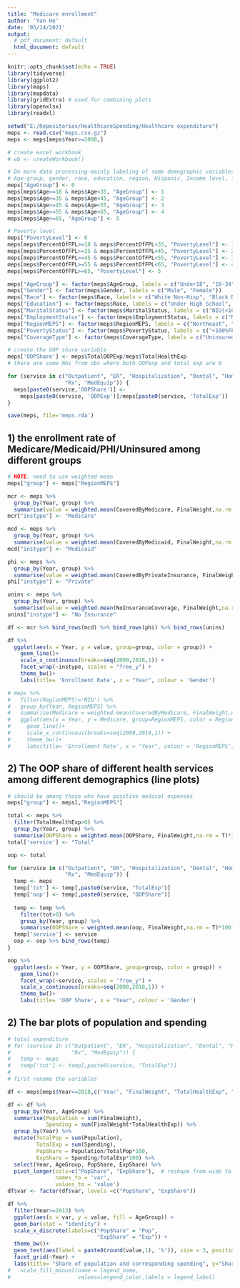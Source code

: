 ```yaml
---
title: "Medicare enrollment"
author: 'Yan He'
date: '05/14/2021'
output:
  # pdf_document: default
  html_document: default
---
```


```r
knitr::opts_chunk$set(echo = TRUE) 
library(tidyverse) 
library(ggplot2)
library(maps) 
library(mapdata)
library(gridExtra) # used for combining plots
library(openxlsx)
library(readxl)
```

```r
setwd("E:/Repositories/HealthcareSpending/Healthcare expenditure")
meps <- read.csv("meps.csv.gz")
meps <- meps[meps$Year>=2008,]

# create excel workbook
# wb <- createWorkbook()
```

```r
# Do more data processing-mainly labeling of some demographic variables
# Age-group, gender, race, education, region, Hispanic, Income level, family size, coverage type
meps["AgeGroup"] <- 0
meps[meps$Age>=18 & meps$Age<35, "AgeGroup"] <- 1
meps[meps$Age>=35 & meps$Age<45, "AgeGroup"] <- 2
meps[meps$Age>=45 & meps$Age<55, "AgeGroup"] <- 3
meps[meps$Age>=55 & meps$Age<65, "AgeGroup"] <- 4
meps[meps$Age>=65, "AgeGroup"] <- 5

# Poverty level
meps["PovertyLevel"] <- 0
meps[meps$PercentOfFPL>=18 & meps$PercentOfFPL<35, "PovertyLevel"] <- 1
meps[meps$PercentOfFPL>=35 & meps$PercentOfFPL<45, "PovertyLevel"] <- 2
meps[meps$PercentOfFPL>=45 & meps$PercentOfFPL<55, "PovertyLevel"] <- 3
meps[meps$PercentOfFPL>=55 & meps$PercentOfFPL<65, "PovertyLevel"] <- 4
meps[meps$PercentOfFPL>=65, "PovertyLevel"] <- 5

meps["AgeGroup"] <- factor(meps$AgeGroup, labels = c("Under18", "18-34","35-44", "45-54", "55-64", "65 and Over"))
meps["Gender"] <- factor(meps$Gender, labels = c("Male", "Female"))
meps["Race"] <- factor(meps$Race, labels = c("White Non-Hisp", "Black Non-Hisp", "Hispanic", "Asian Non-Hisp", "Other"))
meps["Education"] <- factor(meps$Race, labels = c("Under High School", "High School/GED/Other degree", "Some College", "Bachelor", "Master or more"))
meps["MaritalStatus"] <- factor(meps$MaritalStatus, labels = c("NIU(<16)", "Married", "Widowed", "Divorced", "Separated", "Never Married"))
meps["EmploymentStatus"] <- factor(meps$EmploymentStatus, labels = c("NIU(<16)", "Unemployed/Unknown", "Employed"))
meps["RegionMEPS"] <- factor(meps$RegionMEPS, labels = c("Northeast", "Midwest", "South", "West"))
meps["PovertyStatus"] <- factor(meps$PovertyStatus, labels = c("<100%FPL", "100-124%FPL", "125-199%FPL", "200-399%FPL", ">=400%FPL"))
meps["CoverageType"] <- factor(meps$CoverageType, labels = c("Uninsured", "Any Private", "Public only"))

# create the OOP share variable
meps['OOPShare'] <- meps$TotalOOPExp/meps$TotalHealthExp
# there are some NAs from obs where both OOPexp and total exp are 0

for (service in c("Outpatient", "ER", "Hospitalization", "Dental", "Homehealth",
                  "Rx", "MedEquip")) {
  meps[paste0(service,'OOPShare')] <- 
    meps[paste0(service, 'OOPExp')]/meps[paste0(service, 'TotalExp')]
}

save(meps, file='meps.rda')
```

## 1) the enrollment rate of Medicare/Medicaid/PHI/Uninsured among different groups
```r
# NOTE: need to use weighted mean
meps["group"] <- meps["RegionMEPS"]

mcr <- meps %>%
  group_by(Year, group) %>%
  summarise(value = weighted.mean(CoveredByMedicare, FinalWeight,na.rm = T)*100) 
mcr["instype"] <- "Medicare"

mcd <- meps %>%
  group_by(Year, group) %>%
  summarise(value = weighted.mean(CoveredByMedicaid, FinalWeight,na.rm = T)*100) 
mcd["instype"] <- "Medicaid"

phi <- meps %>%
  group_by(Year, group) %>%
  summarise(value = weighted.mean(CoveredByPrivateInsurance, FinalWeight,na.rm = T)*100) 
phi["instype"] <- "Private"

unins <- meps %>%
  group_by(Year, group) %>%
  summarise(value = weighted.mean(NoInsuranceCoverage, FinalWeight,na.rm = T)*100) 
unins["instype"] <- "No Insurance"

df <- mcr %>% bind_rows(mcd) %>% bind_rows(phi) %>% bind_rows(unins)

df %>%
  ggplot(aes(x = Year, y = value, group=group, color = group)) +
    geom_line()+
    scale_x_continuous(breaks=seq(2008,2018,1)) +
    facet_wrap(~instype, scales = "free_y") +
    theme_bw()+
    labs(title= 'Enrollment Rate', x = "Year", colour = 'Gender')

# meps %>%
#   filter(RegionMEPS!='NIU') %>%
#   group_by(Year, RegionMEPS) %>%
#   summarise(Medicare = weighted.mean(CoveredByMedicare, FinalWeight,na.rm = T)*100) %>%
#   ggplot(aes(x = Year, y = Medicare, group=RegionMEPS, color = RegionMEPS)) +
#     geom_line()+
#     scale_x_continuous(breaks=seq(2008,2018,1)) +
#     theme_bw()+
#     labs(title= 'Enrollment Rate', x = "Year", colour = 'RegionMEPS')
```

## 2) The OOP share of different health services among different demographics (line plots)
```r
# should be among those who have positive medical expenses
meps["group"] <- meps[,"RegionMEPS"]

total <- meps %>%
  filter(TotalHealthExp>0) %>%
  group_by(Year, group) %>%
  summarise(OOPShare = weighted.mean(OOPShare, FinalWeight,na.rm = T)*100) 
total['service'] <- "Total"

oop <- total

for (service in c("Outpatient", "ER", "Hospitalization", "Dental", "Homehealth",
                  "Rx", "MedEquip")) {
  temp <- meps
  temp['tot'] <- temp[,paste0(service, "TotalExp")]
  temp['oop'] <- temp[,paste0(service, "OOPShare")]
  
  temp <- temp %>%
    filter(tot>0) %>%
    group_by(Year, group) %>%
    summarise(OOPShare = weighted.mean(oop, FinalWeight,na.rm = T)*100)
  temp['service'] <- service
  oop <- oop %>% bind_rows(temp)
}

oop %>%
  ggplot(aes(x = Year, y = OOPShare, group=group, color = group)) +
    geom_line()+
    facet_wrap(~service, scales = "free_y") +
    scale_x_continuous(breaks=seq(2008,2018,1)) +
    theme_bw()+
    labs(title= 'OOP Share', x = "Year", colour = 'Gender')
```
## 2) The bar plots of population and spending
```r
# total expenditure
# for (service in c("Outpatient", "ER", "Hospitalization", "Dental", "Homehealth",
#                   "Rx", "MedEquip")) {
#   temp <- meps
#   temp['tot'] <- temp[,paste0(service, "TotalExp")]
# 
# first rename the variables

df <- meps[meps$Year==2018,c('Year', "FinalWeight", "TotalHealthExp", "AgeGroup")]

df <- df %>%
  group_by(Year, AgeGroup) %>%
  summarise(Population = sum(FinalWeight),
            Spending = sum(FinalWeight*TotalHealthExp)) %>%
  group_by(Year) %>%
  mutate(TotalPop = sum(Population),
         TotalExp = sum(Spending),
         PopShare = Population/TotalPop*100,
         ExpShare = Spending/TotalExp*100) %>%
  select(Year, AgeGroup, PopShare, ExpShare) %>%
  pivot_longer(cols=c("PopShare", "ExpShare"),  # reshape from wide to long
               names_to = 'var',
               values_to = 'value') 
df$var <- factor(df$var, levels =c("PopShare", "ExpShare"))

df %>%
  filter(Year>=2013) %>%
  ggplot(aes(x = var, y = value, fill = AgeGroup)) +
  geom_bar(stat = "identity") +
  scale_x_discrete(labels=c("PopShare" = "Pop", 
                            "ExpShare" = "Exp")) +
  theme_bw()+
  geom_text(aes(label = paste0(round(value,1), '%')), size = 3, position = position_stack(vjust = 0.5)) +
  facet_grid(~Year) +
  labs(title= "Share of population and corresponding spending", y="Share", x = "") 
#   scale_fill_manual(name = legend_name, 
#                     values=lengend_color,labels = legend_label) 
```
